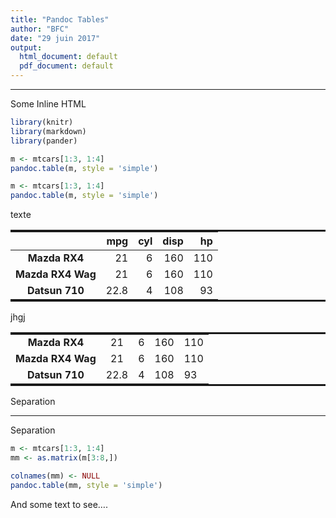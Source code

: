 ```yaml
---
title: "Pandoc Tables"
author: "BFC"
date: "29 juin 2017"
output:
  html_document: default
  pdf_document: default
---
```


----------------


Some Inline HTML

<style>

table {
    width: 100%;
    border-top-style: solid;
    border-top-width: medium;
    border-top-color: initial;
    border-bottom-style: solid;
    border-bottom-width: medium;
    border-bottom-color: initial;
}

</style>



```r
library(knitr)
library(markdown)
library(pander)
```







```r
m <- mtcars[1:3, 1:4]
pandoc.table(m, style = 'simple')
```

```r
m <- mtcars[1:3, 1:4]
pandoc.table(m, style = 'simple')
```
 
 texte
 
       &nbsp;         mpg   cyl   disp   hp 
------------------- ----- ----- ------ ----
   **Mazda RX4**     21     6    160   110 
 **Mazda RX4 Wag**   21     6    160   110 
  **Datsun 710**    22.8    4    108    93 
  
jhgj  

------------------- ----- ----- ------ ----
   **Mazda RX4**     21     6    160   110 
 **Mazda RX4 Wag**   21     6    160   110 
  **Datsun 710**    22.8    4    108    93 
------------------- ----- ----- ------ ----
 
Separation

--------

Separation


```r
m <- mtcars[1:3, 1:4]
mm <- as.matrix(m[3:8,])

colnames(mm) <- NULL
pandoc.table(mm, style = 'simple')
```


And some text to see....
